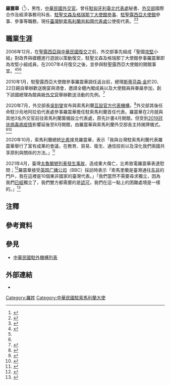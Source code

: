 {{NoteTA
|G1=Country
|G2=Medicine
|1=zh-hans:台; zh-hant:臺;
|2=zh-hans:斯蒂芬森·金; zh-hant:斯蒂芬森·金; zh-tw:史蒂芬森·金恩;
}}

'''羅震華'''（{{lang-en|Allen Chenhwa Lou}}{{bd|||catIdx=}}<ref>{{Cite web |url = https://en.mofa.gov.tw/CountryInfoEn.aspx?CASN=2&n=1289&sms=0&s=200 |title = Taiwan Representative Office in the Republic of Somaliland |publisher = [[中華民國外交部|Ministry of Foreign Affairs, Republic of China (Taiwan)]] |deadurl= no |archiveurl = https://web.archive.org/web/20201007121723/https://www.mofa.gov.tw/en/CountryInfoEn.aspx?CASN=D33B55D537402BAA&n=A8786101F572553D&sms=A76B7230ADF29736&s=AF04D533FC93AA8D |archivedate = 2020年10月7日}}</ref>），男性，[[:Category:中華民國外交官|中華民國外交官]]。曾任[[駐匈牙利臺北代表處|駐匈牙利臺北代表處]]秘書、[[中華民國外交部|外交部]]國際合作及經濟事務司科長、[[中華民國駐聖文森及格瑞那丁大使館|駐聖文森及格瑞那丁大使館]][[参赞|參事]]、[[中華民國駐聖露西亞大使館|駐聖露西亞大使館]]參事、{{link-en|駐沙烏地阿拉伯王國台北經濟文化代表處|Taipei Economic and Cultural Representative Office in the Kingdom of Saudi Arabia}}參事等職務，現任[[臺灣駐索馬利蘭共和國代表處|臺灣駐索馬利蘭共和國代表處]]公使銜代表。<ref name="駐沙國參事羅震華">{{Cite web |url = https://news.ltn.com.tw/news/politics/paper/1384054 |author = 彭琬馨 |date = 2020年7月4日 |title = 駐沙國參事羅震華 轉任駐索馬利蘭代表 |publisher = [[自由時報|自由時報]]}}</ref><ref>{{Cite web |url = https://www.mofa.gov.tw/OverseasOffice_Content.aspx?n=168&sms=87&s=200&os=128 |title = 台灣駐索馬利蘭共和國代表處 |publisher = 中華民國外交部 |deadurl= no |archiveurl = https://web.archive.org/web/20201007121426/https://www.mofa.gov.tw/OverseasOffice_Content.aspx?n=6357834932B83C83&sms=5A961ED2E4BA25E8&s=AF04D533FC93AA8D&os=0A491C0FC61FFF5E |archivedate = 2020年10月7日}}</ref>{{noteTag|name=2012年9月|2012年9月，中華民國外交部為統一駐外人員內部職稱，明定大使館、代表處設大使、公使，代表處對外仍稱代表、副代表；辦事處設總領事、副總領事，對外仍稱處長、副處長。<ref>{{Cite web |url = https://tw.news.yahoo.com/%E7%B5%B1-%E5%90%8D%E7%A8%B1-%E4%BB%A3%E8%A1%A8%E5%B0%8D%E5%85%A7%E7%A8%B1%E5%A4%A7%E4%BD%BF-133312149.html |author = 陳培煌 |date = 2012年8月31日 |title = 統一名稱 代表對內稱大使 |publisher = [[Yahoo!奇摩|Yahoo!奇摩]]引用[[中央通訊社|中央通訊社]]}}</ref><br>代表處館長為特任或簡任第十三職等至第十四職等者任大使銜代表、簡任第十二職等至第十三職等者任公使銜代表；辦事處長為簡任第十二職等任總領事銜處長。<ref>{{Cite web |url = https://law.moj.gov.tw/LawClass/LawAll.aspx?PCode=E0000017 |date = 2018年6月13日 |title = 駐外機構組織通則 |publisher = 全國法規資料庫}}</ref>}}

==職業生涯==
2006年12月，在[[中華民國－聖露西亞關係|聖露西亞與中華民國復交]]之前，外交部事先組成「聖國[[攻坚战|攻堅]]小組」對政界與媒體進行遊說以策動復交，駐聖文森及格瑞那丁大使館參事羅震華即為攻堅小組成員，在2007年4月復交之後，並參與駐聖露西亞大使館的開館事宜。<ref>{{Cite web |url = https://alexandroslee.pixnet.net/blog/post/17862459 |author = 中央社 |date = 2007年5月7日 |title = 復交戰關鍵：台灣贏得聖國民心破解一中魔咒 |publisher = [[痞客邦|痞客邦]]引用[[中國時報|中國時報]]}}</ref><ref name="駐沙國參事羅震華"/><ref name="聖國攻堅有功"/>

2010年1月，駐聖露西亞大使館參事羅震華調任返台前，總理[[斯蒂芬森·金|斯蒂芬森·金]]於20、22日親自舉辦歡送晚宴與酒會，邀請全體內閣成員以及大使館員與眷屬參加，創下該國總理為館員級[[外交官|外交官]]舉辦歡送活動的先例。<ref>{{Cite web |url = https://www.epochtimes.com/b5/10/1/26/n2799497.htm |author = 劉坤原 |date = 2010年1月26日 |title = 台駐聖露西亞大使周台竹膺選2009年風雲人物 |publisher = [[大紀元新聞網|大紀元新聞網]]}}</ref>

2020年7月，外交部長[[吳釗燮|吳釗燮]]宣布與索馬利蘭[[中華民國與索馬利蘭關係|互設官方代表機構]]，<ref>{{Cite web |url = https://www.mofa.gov.tw/News_Content_M_2.aspx?n=8742DCE7A2A28761&s=2FF8BD1C90C68576 |author = 亞西及非洲司 |date = 2020年7月1日 |title = 我國宣布將與索馬利蘭共和國互設代表處 |publisher = 中華民國外交部}}</ref>外交部其後任命駐沙烏地阿拉伯代表處參事羅震華擔任駐索馬利蘭首任代表。羅震華在2月就與其他3名外交官前往索馬利蘭籌備設立代表處，原先計畫4月開館，但受到[[2019冠状病毒病疫情|2019冠状病毒病疫情]]影響延後至8月開館，由羅震華與索馬利蘭外交部長{{link-en|穆雅辛|Yasin Haji Mohamoud}}主持揭牌儀式。<ref name="聖國攻堅有功">{{Cite web |url = https://www.chinatimes.com/newspapers/20200704000401-260118?chdtv |author = 楊孟立 |date = 2020年7月4日 |title = 聖國攻堅有功 羅震華任駐索代表 |publisher = [[中時新聞網|中時新聞網]]}}</ref><ref>{{Cite web |url = https://udn.com/news/story/6656/4788860 |author = 鄭媁 |date = 2020年8月17日 |title = 台灣駐索馬利蘭代表處掛牌 台索國旗飄揚 |publisher = [[聯合新聞網|聯合新聞網]]}}</ref>

2020年10月，索馬利蘭總統[[繆斯·比希·阿卜迪|比希]]接見羅震華，表示「我與台灣駐索馬利蘭代表羅震華舉行了富有成果的會議，在教育、貿易、衛生、通信技術以及深化我們兩國共享原則與關係的方法。」<ref>{{Cite web |url = https://news.ltn.com.tw/news/politics/breakingnews/3332985 |author = 綜合報導 |date = 2020年10月26日 |title = 索馬利蘭總統PO照片：我見了台灣代表羅震華 |publisher = 自由時報}}</ref>

2021年4月，臺灣[[2021年太魯閣號列車出軌事故|太魯閣號列車發生事故]]，造成重大傷亡，比希致電羅震華表達慰問；<ref>{{Cite web |url = https://www.mofa.gov.tw/News_Content.aspx?n=96&s=95620 |author = 公眾外交協調會 |date = 2021年4月4日 |title = 外交部感謝全球政要及友人持續對我國台鐵列車事故表達關懷及慰問 |publisher = 中華民國外交部}}</ref>羅震華接受[[英国广播公司|英国广播公司]]（BBC）採訪時表示「索馬里蘭是臺灣通往[[东非|东非]]的門戶，我在這裡是10個東非國家的臺灣代表。」「我們當然不需要尋求獨立，因為我們[[De_facto|已經]]獨立了，我們雙方都需要的是[[外交#外交上的承認|認可]]，我們在這一點上的困難處境是一樣的。」<ref>{{Cite web |url = https://www.bbc.com/zhongwen/trad/world-56732451 |author = 瑪麗·哈珀（Mary Harper） |date = 2021年4月19日 |title = 台灣與索馬里蘭：「雙方缺少盟友但擁有彼此」|publisher = [[英国广播公司|英国广播公司]]}}</ref>


{{start box}}
{{s-dip}}
{{succession box|無||{{flagicon|ROC}} [[中華民國駐索馬利蘭大使列表|中華民國駐索馬利蘭代表]]|2020年8月17日－}}
{{end box}}

==注釋==
{{noteFoot}}

==參考資料==
{{reflist}}

==參見==
*[[中華民國駐外機構列表|中華民國駐外機構列表]]

==外部連結==
*{{Cite web |url = https://www.youtube.com/watch?v=MNqWdtVBUkU&feature=emb_title |author = [[三立新聞台|三立新聞台]] |date = 2020年8月29日 |title = 睽違13年突破外交困境！"開館達人"羅震華大使克服中國阻撓!促成索馬利蘭開駐外館處 將"平等互惠.台灣模式"再次推向國際!│李天怡主持│【消失的國界完整版】20200829│三立新聞台 |publisher = [[YouTube|YouTube]]}}

{{DEFAULTSORT:Lou羅}}
[[Category:羅姓|Category:羅姓]]
[[Category:中華民國駐索馬利蘭大使|Category:中華民國駐索馬利蘭大使]]
